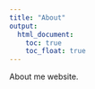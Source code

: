```yaml
---
title: "About"
output: 
  html_document:
    toc: true
    toc_float: true
---
```


About me website.